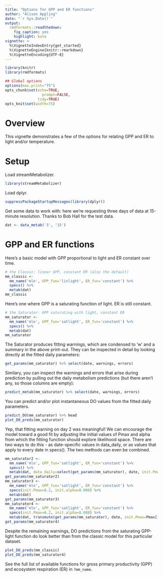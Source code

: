 ```yaml
---
title: "Options for GPP and ER functions"
author: "Alison Appling"
date: "`r Sys.Date()`"
output:
  rmdformats::readthedown:
    fig_caption: yes
    highlight: kate
vignette: >
  %\VignetteIndexEntry{get_started}
  %\VignetteEngine{knitr::rmarkdown}
  %\VignetteEncoding{UTF-8}
---
```



```r
library(knitr)
library(rmdformats)

## Global options
options(max.print="75")
opts_chunk$set(echo=TRUE,
	             prompt=FALSE,
               tidy=TRUE)
opts_knit$set(width=75)
```

# Overview

This vignette demonstrates a few of the options for relating GPP and ER to light
and/or temperature.

# Setup

Load streamMetabolizer.

```r
library(streamMetabolizer)
```

Load dplyr.

```r
suppressPackageStartupMessages(library(dplyr))
```

Get some data to work with: here we're requesting three days of data at
15-minute resolution. Thanks to Bob Hall for the test data.

```r
dat <- data_metab('3', '15')
```

# GPP and ER functions

Here's a basic model with GPP proportional to light and ER constant over time.

```r
# the Classic: linear GPP, constant ER (also the default)
mm_classic <- 
  mm_name('mle', GPP_fun='linlight', ER_fun='constant') %>% 
  specs() %>%
  metab(dat)
mm_classic
```

Here's one where GPP is a saturating function of light. ER is still constant.

```r
# the Saturator: GPP saturating with light, constant ER
mm_saturator <- 
  mm_name('mle', GPP_fun='satlight', ER_fun='constant') %>% 
  specs() %>%
  metab(dat)
mm_saturator
```

The Saturator produces fitting warnings, which are condensed to 'w' and a
summary in the above print-out. They can be inspected in detail by looking
directly at the fitted daily parameters:

```r
get_params(mm_saturator) %>% select(date, warnings, errors)
```

Similary, you can inspect the warnings and errors that arise during prediction
by pulling out the daily metabolism predictions (but there aren't any, so those
columns are empty):

```r
predict_metab(mm_saturator) %>% select(date, warnings, errors)
```

You can predict and/or plot instantaneous DO values from the fitted daily parameters.
```r
predict_DO(mm_saturator) %>% head
plot_DO_preds(mm_saturator)
```

Yep, that fitting warning on day 2 was meaningful! We can encourage the model
toward a good fit by adjusting the initial values of Pmax and alpha from which
the fitting function should explore likelihood space. There are two ways to do
this - as date-specific values in data_daily, or as values that apply to every
date in specs(). The two methods can even be combined.

```r
mm_saturator2 <- 
  mm_name('mle', GPP_fun='satlight', ER_fun='constant') %>% 
  specs() %>%
  metab(dat, data_daily=select(get_params(mm_saturator), date, init.Pmax=Pmax, init.alpha=alpha))
get_params(mm_saturator2)
mm_saturator3 <- 
  mm_name('mle', GPP_fun='satlight', ER_fun='constant') %>% 
  specs(init.Pmax=6.2, init.alpha=0.008) %>%
  metab(dat)
get_params(mm_saturator3)
mm_saturator4 <- 
  mm_name('mle', GPP_fun='satlight', ER_fun='constant') %>% 
  specs(init.Pmax=6.2, init.alpha=0.008) %>%
  metab(dat, transmute(get_params(mm_saturator), date, init.Pmax=Pmax[1], init.alpha=alpha[1])[2,])
get_params(mm_saturator4)
```

Despite the remaining warnings, DO predictions from the saturating GPP-light
function do look better than from the classic model for this particular dataset.

```r
plot_DO_preds(mm_classic)
plot_DO_preds(mm_saturator4)
```

See the full list of available functions for gross primary productivity (GPP) and
ecosystem respiration (ER) in `?mm_name`.
